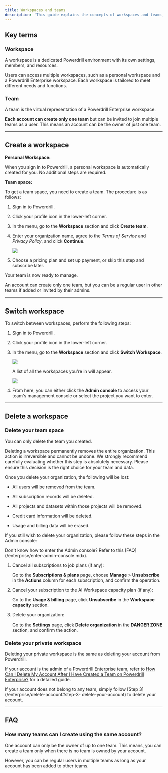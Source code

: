 ```yaml
---
title: Workspaces and teams
description: 'This guide explains the concepts of workspaces and teams, and provides instructions on how to manage them'
---
```



## Key terms


### Workspace

A workspace is a dedicated Powerdrill environment with its own settings, members, and resources. 

Users can access multiple workspaces, such as a personal workspace and a Powerdrill Enterprise workspace. Each workspace is tailored to meet different needs and functions.


### Team

A team is the virtual representation of a Powerdrill Enterprise workspace. 

**Each account can create only one team** but can be invited to join multiple teams as a user. This means an account can be the owner of just one team.

---

## Create a workspace

**Personal Workspace:**

When you sign in to Powerdrill, a personal workspace is automatically created for you. No additional steps are required.


**Team space:**

To get a team space, you need to create a team. The procedure is as follows:

1. Sign in to Powerdrill.

2. Click your profile icon in the lower-left corner.

3. In the menu, go to the **Workspace** section and click **Create team**.


4. Enter your organization name, agree to the *Terms of Service* and *Privacy Policy*, and click **Continue**.

    <Frame>
      <img src="/enterprise/img/name-org.png" style={{ borderRadius: '0.5rem' }} />
    </Frame>

5. Choose a pricing plan and set up payment, or skip this step and subscribe later.

Your team is now ready to manage.


<Info>
 An account can create only one team, but you can be a regular user in other teams if added or invited by their admins.
</Info>

---


## Switch workspace

To switch between workspaces, perform the following steps:

1. Sign in to Powerdrill.

2. Click your profile icon in the lower-left corner.

3. In the menu, go to the **Workspace** section and click **Switch Workspace**.

    <Frame>
      <img src="/enterprise/img/switch-workspace.png" style={{ borderRadius: '0.5rem' }} />
    </Frame>

    A list of all the workspaces you're in will appear.

    <Frame>
      <img src="/enterprise/img/workspace-page.png" style={{ borderRadius: '0.5rem' }} />
    </Frame>

4. From here, you can either click the **Admin console** to access your team's management console or select the project you want to enter.



---

## Delete a workspace

### Delete your team space

<Warning>
 You can only delete the team you created.
</Warning>

Deleting a workspace permanently removes the entire organization. This action is irreversible and cannot be undone. We strongly recommend carefully evaluating whether this step is absolutely necessary. Please ensure this decision is the right choice for your team and data.

<Warning>
Once you delete your organization, the following will be lost:

- All users will be removed from the team.

- All subscription records will be deleted.

- All projects and datasets within those projects will be removed.

- Credit card information will be deleted.

- Usage and billing data will be erased.
</Warning>


If you still wish to delete your organization, please follow these steps in the Admin console:

<Info>
 Don't know how to enter the Admin console? Refer to this [FAQ](/enterprise/enter-admin-console.mdx).
</Info>

1. Cancel all subscriptions to job plans (if any): 
    
    Go to the **Subscriptions & plans** page, choose **Manage** > **Unsubscribe** in the **Actions** column for each subscription, and confirm the operation.

2. Cancel your subscription to the AI Workspace capacity plan (if any): 

    Go to the **Usage & billing** page, click **Unsubscribe** in the **Workspace capacity** section.

3. Delete your organization: 

    Go to the **Settings** page, click **Delete organization** in the **DANGER ZONE** section, and confirm the action.


### Delete your private workspace

Deleting your private workspace is the same as deleting your account from Powerdrill.

If your account is the admin of a Powerdrill Enterprise team, refer to [How Can I Delete My Account After I Have Created a Team on Powerdrill Enterprise?](/enterprise/delete-account) for a detailed guide.

If your account does not belong to any team, simply follow [Step 3](/enterprise/delete-account#step-3- delete-your-account) to delete your account.


---




## FAQ

### How many teams can I create using the same account?

One account can only be the owner of up to one team. This means, you can create a team only when there is no team is owned by your account.

However, you can be regular users in multiple teams as long as your account has been added to other teams.



<MySnippet beta="community" />











